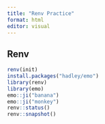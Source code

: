 ```yaml
---
title: "Renv Practice"
format: html
editor: visual
---
```


## Renv

```r
renv(init)
install.packages("hadley/emo")
library(renv)
library(emo)
emo::ji("banana")
emo::ji("monkey")
renv::status()
renv::snapshot()
```

